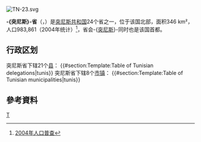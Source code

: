 {{NoteTA
|1=zh:突尼斯;zh-cn:突尼斯;zh-hk:突尼西亞;zh-tw:突尼西亞;zh-my:突尼西亚;
|2=zh:突尼斯省;zh-cn:突尼斯省;zh-hk:突尼斯省;zh-tw:突尼斯省;zh-my:突尼斯省;
}}
[[File:TN-23.svg|right]]
{{Otheruses|突尼斯 (消歧义)|subject=突尼斯共和国的省份|other=突尼斯的其它含义}}

'''-{突尼斯}-省'''（{{lang-ar|ولاية تونس}}，{{lang-fr|gouvernorat de Tunis}}）是[[突尼斯共和国|突尼斯共和国]]24个省之一，位于该国北部，面积346 km²，人口983,861（2004年统计）<ref>[http://www.ins.nat.tn/carte/result.php?gouvernorat=34&lib_gouvernorat=Sfax&lib_delegation=&delegation=00 2004年人口普查]{{dead link|date=2018年1月 |bot=InternetArchiveBot |fix-attempted=yes }}</ref>，省会-{[[突尼斯_(城市)|突尼斯]]}-同时也是该国首都。

== 行政区划 ==
突尼斯省下辖21个[[县_(突尼斯)|县]]：
{{#section:Template:Table of Tunisian delegations|tunis}}
突尼斯省下辖8个[[市镇_(突尼斯)|市镇]]：
{{#section:Template:Table of Tunisian municipalities|tunis}}

==參考資料==
{{Reflist}}

{{突尼西亞行政區劃}}

[[Category:突尼斯行政区划|T]]

{{africa-geo-stub}}
